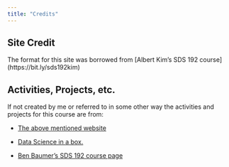 ```yaml
---
title: "Credits"
---
```




## Site Credit

The format for this site was borrowed from \[Albert Kim's SDS 192 course\](https://bit.ly/sds192kim)

## Activities, Projects, etc.

If not created by me or referred to in some other way the activities and projects for this course are from:

-   [The above mentioned website](https://bit.ly/sds192kim)

-   [Data Science in a box.](https://datasciencebox.org/)

-   [Ben Baumer's SDS 192 course page](https://beanumber.github.io/sds192/)
